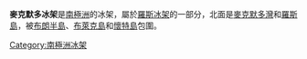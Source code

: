 {{coord|78|0|S|166|30|E|scale:2000000|display=title}}

'''麥克默多冰架'''是[[南極洲|南極洲]]的冰架，屬於[[羅斯冰架|羅斯冰架]]的一部分，北面是[[麥克默多灣|麥克默多灣]]和[[羅斯島|羅斯島]]，被[[布朗半島|布朗半島]]、[[布萊克島_(羅斯群島)|布萊克島]]和[[懷特島_(羅斯群島)|懷特島]]包圍。

{{DEFAULTSORT:McMurdo Ice Shelf}}
[[Category:南極洲冰架|Category:南極洲冰架]]


{{RossIsland-geo-stub}}